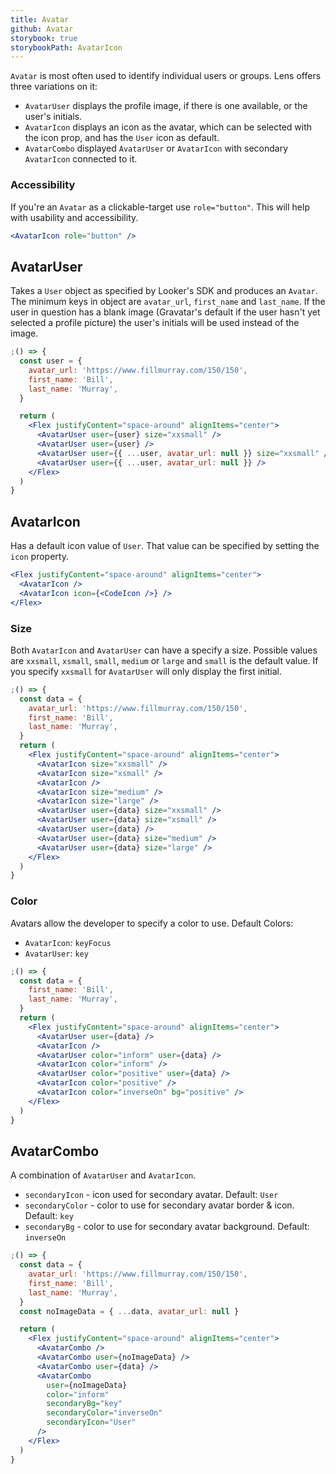 ```yaml
---
title: Avatar
github: Avatar
storybook: true
storybookPath: AvatarIcon
---
```


`Avatar` is most often used to identify individual users or groups. Lens offers three variations on it:

- `AvatarUser` displays the profile image, if there is one available, or the user's initials.
- `AvatarIcon` displays an icon as the avatar, which can be selected with the icon prop, and has the `User` icon as default.
- `AvatarCombo` displayed `AvatarUser` or `AvatarIcon` with secondary `AvatarIcon` connected to it.

### Accessibility

If you're an `Avatar` as a clickable-target use `role="button"`. This will help with usability and accessibility.

```jsx
<AvatarIcon role="button" />
```

## AvatarUser

Takes a `User` object as specified by Looker's SDK and produces an `Avatar`. The minimum keys in object are `avatar_url`, `first_name` and `last_name`. If the user in question has a blank image (Gravatar's default if the user hasn't yet selected a profile picture) the user's initials will be used instead of the image.

```jsx
;() => {
  const user = {
    avatar_url: 'https://www.fillmurray.com/150/150',
    first_name: 'Bill',
    last_name: 'Murray',
  }

  return (
    <Flex justifyContent="space-around" alignItems="center">
      <AvatarUser user={user} size="xxsmall" />
      <AvatarUser user={user} />
      <AvatarUser user={{ ...user, avatar_url: null }} size="xxsmall" />
      <AvatarUser user={{ ...user, avatar_url: null }} />
    </Flex>
  )
}
```

## AvatarIcon

Has a default icon value of `User`. That value can be specified by setting the `icon` property.

```jsx
<Flex justifyContent="space-around" alignItems="center">
  <AvatarIcon />
  <AvatarIcon icon={<CodeIcon />} />
</Flex>
```

### Size

Both `AvatarIcon` and `AvatarUser` can have a specify a size. Possible values are `xxsmall`, `xsmall`, `small`, `medium` or `large` and `small` is the default value. If you specify `xxsmall` for `AvatarUser` will only display the first initial.

```jsx
;() => {
  const data = {
    avatar_url: 'https://www.fillmurray.com/150/150',
    first_name: 'Bill',
    last_name: 'Murray',
  }
  return (
    <Flex justifyContent="space-around" alignItems="center">
      <AvatarIcon size="xxsmall" />
      <AvatarIcon size="xsmall" />
      <AvatarIcon />
      <AvatarIcon size="medium" />
      <AvatarIcon size="large" />
      <AvatarUser user={data} size="xxsmall" />
      <AvatarUser user={data} size="xsmall" />
      <AvatarUser user={data} />
      <AvatarUser user={data} size="medium" />
      <AvatarUser user={data} size="large" />
    </Flex>
  )
}
```

### Color

Avatars allow the developer to specify a color to use. Default Colors:

- `AvatarIcon`: `keyFocus`
- `AvatarUser`: `key`

```jsx
;() => {
  const data = {
    first_name: 'Bill',
    last_name: 'Murray',
  }
  return (
    <Flex justifyContent="space-around" alignItems="center">
      <AvatarUser user={data} />
      <AvatarIcon />
      <AvatarUser color="inform" user={data} />
      <AvatarIcon color="inform" />
      <AvatarUser color="positive" user={data} />
      <AvatarIcon color="positive" />
      <AvatarIcon color="inverseOn" bg="positive" />
    </Flex>
  )
}
```

## AvatarCombo

A combination of `AvatarUser` and `AvatarIcon`.

- `secondaryIcon` - icon used for secondary avatar. Default: `User`
- `secondaryColor` - color to use for secondary avatar border & icon. Default: `key`
- `secondaryBg` - color to use for secondary avatar background. Default: `inverseOn`

```jsx
;() => {
  const data = {
    avatar_url: 'https://www.fillmurray.com/150/150',
    first_name: 'Bill',
    last_name: 'Murray',
  }
  const noImageData = { ...data, avatar_url: null }

  return (
    <Flex justifyContent="space-around" alignItems="center">
      <AvatarCombo />
      <AvatarCombo user={noImageData} />
      <AvatarCombo user={data} />
      <AvatarCombo
        user={noImageData}
        color="inform"
        secondaryBg="key"
        secondaryColor="inverseOn"
        secondaryIcon="User"
      />
    </Flex>
  )
}
```
